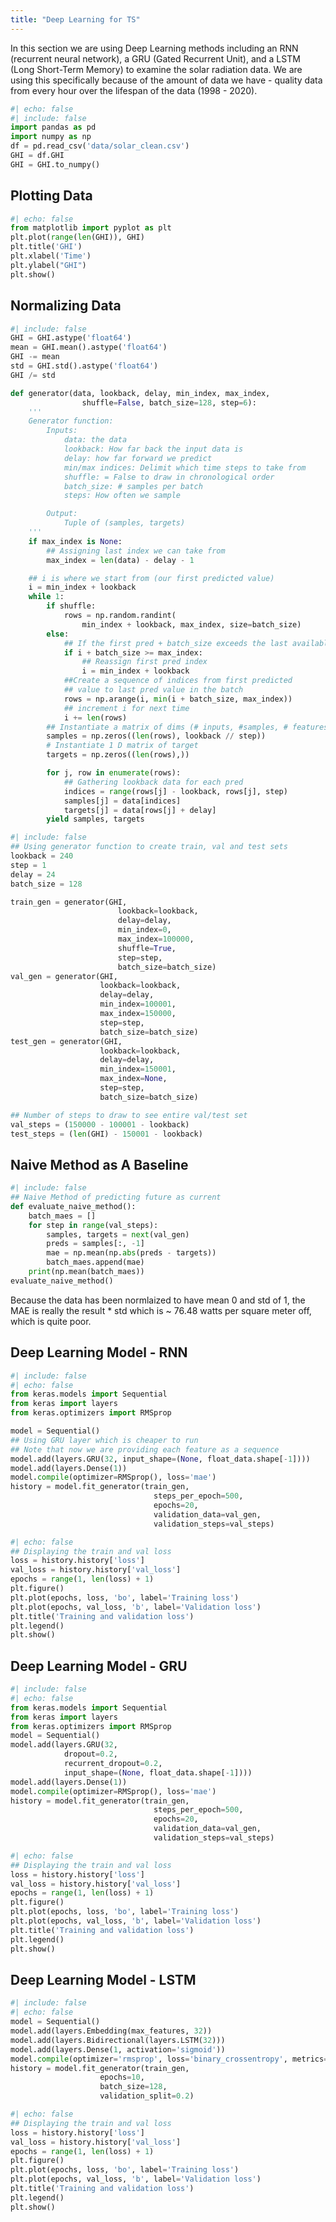```yaml
---
title: "Deep Learning for TS"
---
```


In this section we are using Deep Learning methods including an RNN (recurrent neural network), a GRU (Gated Recurrent Unit), and a LSTM (Long Short-Term Memory) to examine the solar radiation data. We are using this specifically because of the amount of data we have - quality data from every hour over the lifespan of the data (1998 - 2020).

```python
#| echo: false
#| include: false
import pandas as pd
import numpy as np
df = pd.read_csv('data/solar_clean.csv')
GHI = df.GHI
GHI = GHI.to_numpy()
```
## Plotting Data

```python
#| echo: false
from matplotlib import pyplot as plt
plt.plot(range(len(GHI)), GHI)
plt.title('GHI')
plt.xlabel('Time')
plt.ylabel("GHI")
plt.show()
```

## Normalizing Data
```python
#| include: false
GHI = GHI.astype('float64')
mean = GHI.mean().astype('float64')
GHI -= mean
std = GHI.std().astype('float64')
GHI /= std

def generator(data, lookback, delay, min_index, max_index,
                shuffle=False, batch_size=128, step=6):
    '''
    Generator function:
        Inputs:
            data: the data
            lookback: How far back the input data is
            delay: how far forward we predict
            min/max indices: Delimit which time steps to take from
            shuffle: = False to draw in chronological order
            batch_size: # samples per batch
            steps: How often we sample

        Output:
            Tuple of (samples, targets)
    '''
    if max_index is None:
        ## Assigning last index we can take from 
        max_index = len(data) - delay - 1

    ## i is where we start from (our first predicted value)
    i = min_index + lookback
    while 1:
        if shuffle:
            rows = np.random.randint(
                min_index + lookback, max_index, size=batch_size)
        else:
            ## If the first pred + batch_size exceeds the last available data point
            if i + batch_size >= max_index:
                ## Reassign first pred index 
                i = min_index + lookback
            ##Create a sequence of indices from first predicted 
            ## value to last pred value in the batch
            rows = np.arange(i, min(i + batch_size, max_index))
            ## increment i for next time
            i += len(rows)
        ## Instantiate a matrix of dims (# inputs, #samples, # features)=
        samples = np.zeros((len(rows), lookback // step))
        # Instantiate 1 D matrix of target
        targets = np.zeros((len(rows),))

        for j, row in enumerate(rows):
            ## Gathering lookback data for each pred
            indices = range(rows[j] - lookback, rows[j], step)
            samples[j] = data[indices]
            targets[j] = data[rows[j] + delay]
        yield samples, targets
```

```python
#| include: false
## Using generator function to create train, val and test sets
lookback = 240
step = 1
delay = 24
batch_size = 128

train_gen = generator(GHI,
                        lookback=lookback,
                        delay=delay,
                        min_index=0,
                        max_index=100000,
                        shuffle=True,
                        step=step,
                        batch_size=batch_size)
val_gen = generator(GHI,
                    lookback=lookback,
                    delay=delay,
                    min_index=100001,
                    max_index=150000,
                    step=step,
                    batch_size=batch_size)
test_gen = generator(GHI,
                    lookback=lookback,
                    delay=delay,
                    min_index=150001,
                    max_index=None,
                    step=step,
                    batch_size=batch_size)

## Number of steps to draw to see entire val/test set
val_steps = (150000 - 100001 - lookback)
test_steps = (len(GHI) - 150001 - lookback)

```

## Naive Method as A Baseline

```python
#| include: false
## Naive Method of predicting future as current
def evaluate_naive_method():
    batch_maes = []
    for step in range(val_steps):
        samples, targets = next(val_gen)
        preds = samples[:, -1]
        mae = np.mean(np.abs(preds - targets))
        batch_maes.append(mae)
    print(np.mean(batch_maes))
evaluate_naive_method()
```
Because the data has been normlaized to have mean 0 and std of 1, the MAE is really the result * std which is ~ 76.48 watts per square meter off, which is quite poor.

## Deep Learning Model - RNN

```python
#| include: false
#| echo: false
from keras.models import Sequential
from keras import layers
from keras.optimizers import RMSprop

model = Sequential()
## Using GRU layer which is cheaper to run
## Note that now we are providing each feature as a sequence
model.add(layers.GRU(32, input_shape=(None, float_data.shape[-1])))
model.add(layers.Dense(1))
model.compile(optimizer=RMSprop(), loss='mae')
history = model.fit_generator(train_gen,
                                steps_per_epoch=500,
                                epochs=20,
                                validation_data=val_gen,
                                validation_steps=val_steps)
```

```python
#| echo: false
## Displaying the train and val loss
loss = history.history['loss']
val_loss = history.history['val_loss']
epochs = range(1, len(loss) + 1)
plt.figure()
plt.plot(epochs, loss, 'bo', label='Training loss')
plt.plot(epochs, val_loss, 'b', label='Validation loss')
plt.title('Training and validation loss')
plt.legend()
plt.show()
```

## Deep Learning Model - GRU

```python
#| include: false
#| echo: false
from keras.models import Sequential
from keras import layers
from keras.optimizers import RMSprop
model = Sequential()
model.add(layers.GRU(32,
            dropout=0.2,
            recurrent_dropout=0.2,
            input_shape=(None, float_data.shape[-1])))
model.add(layers.Dense(1))
model.compile(optimizer=RMSprop(), loss='mae')
history = model.fit_generator(train_gen,
                                steps_per_epoch=500,
                                epochs=20,
                                validation_data=val_gen,
                                validation_steps=val_steps)
```

```python
#| echo: false
## Displaying the train and val loss
loss = history.history['loss']
val_loss = history.history['val_loss']
epochs = range(1, len(loss) + 1)
plt.figure()
plt.plot(epochs, loss, 'bo', label='Training loss')
plt.plot(epochs, val_loss, 'b', label='Validation loss')
plt.title('Training and validation loss')
plt.legend()
plt.show()

```


## Deep Learning Model - LSTM

```python
#| include: false
#| echo: false
model = Sequential()
model.add(layers.Embedding(max_features, 32))
model.add(layers.Bidirectional(layers.LSTM(32)))
model.add(layers.Dense(1, activation='sigmoid'))
model.compile(optimizer='rmsprop', loss='binary_crossentropy', metrics=['acc'])
history = model.fit_generator(train_gen,
                    epochs=10,
                    batch_size=128,
                    validation_split=0.2)
```

```python
#| echo: false
## Displaying the train and val loss
loss = history.history['loss']
val_loss = history.history['val_loss']
epochs = range(1, len(loss) + 1)
plt.figure()
plt.plot(epochs, loss, 'bo', label='Training loss')
plt.plot(epochs, val_loss, 'b', label='Validation loss')
plt.title('Training and validation loss')
plt.legend()
plt.show()
```



